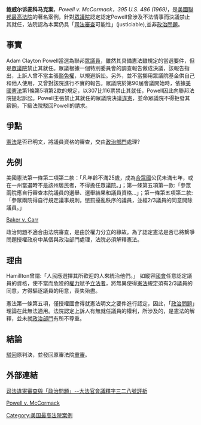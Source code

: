 {{Infobox SCOTUS case
  |Litigants=鲍威尔诉麦科马克案
  |ArgueDate=4月21日
  |ArgueYear=1969年
  |DecideDate=6月16日
  |DecideYear=1969年
  |FullName=鲍威尔等 诉 众议院议长麦科马克等
  |USVol=395
  |USPage=486
  |Citation=89 S. Ct. 1944; 23 L. Ed. 2d 491; 1969 U.S. LEXIS 3103
  |Prior=
  |Subsequent=
  |Holding=国会不应以宪法规定的当选要件（年龄、成为合众国公民时间、是否为该州居民）之外的理由拒绝议员就任。因此，尽管宪法规定经2/3多数议员同意可开除议员，但不意味着经2/3多数同意可将一个当选议员“排除在外”。
  |SCOTUS=1967-1969
  |Majority=沃伦
  |JoinMajority=布莱克、布伦南、道格拉斯、哈伦、马歇尔、怀特
  |Concurrence=道格拉斯
  |JoinConcurrence=
  |Concurrence2=
  |JoinConcurrence2=
  |Concurrence/Dissent=
  |JoinConcurrence/Dissent=
  |Dissent=斯图尔特
  |JoinDissent=
  |Dissent2=
  |JoinDissent2=
  |LawsApplied=
}}

'''鲍威尔诉麦科马克案'''，''Powell v. McCormack，395 U.S. 486 (1969)''，是[[美國聯邦最高法院|美國聯邦最高法院]]的著名案例，針對[[眾議院|眾議院]]認定認定Powell曾涉及不法情事而決議禁止其就任，法院認為本案仍具「[[司法審查|司法審查]]可能性」(justiciable),並非[[政治問題|政治問題]]。

== 事實 ==
[[Category:美国最高法院案例|Category:美国最高法院案例]]

Adam Clayton Powell當選為聯邦[[眾議員|眾議員]]，雖然其具備憲法雖規定的當選要件，但是[[眾議院|眾議院]]禁止其就任。眾議根據一個特別委員會的調查報告做成決議，該報告指出，上訴人曾不當主張[[豁免權|豁免權]]，以規避訴訟。另外，並不當挪用眾議院基金供自己和他人使用，又曾對該院進行不實的報告。眾議院於第90屆會議開始時，依據[[美國憲法|美國憲法]]第1條第5項第2款的規定，以307比116票禁止其就任，Powell因此向聯邦法院提起訴訟。Powell主張禁止其就任的眾議院決議[[違憲|違憲]]，並命眾議院不得拒發其薪餉，下級法院駁回Powell的請求。

== 爭點 ==

[[憲法|憲法]]是否已明文，將議員資格的審查，交由[[政治部門|政治部門]]處理?

== 先例 ==

美國憲法第一條第二項第二款：「凡年齡不滿25歲，成為[[合眾國|合眾國]]公民未滿七年，或在一州當選時不是該州居民者，不得擔任眾議院。」；第一條第五項第一款:「參眾兩院應自行審查本院議員的選舉、選舉結果和議員資格…」；第一條第五項第二款:「參眾兩院得自行規定議事規則，懲罰擾亂秩序的議員，並經2/3議員的同意開除議員。」

[[Baker_v._Carr|Baker v. Carr]]

政治問題不適合由法院審查，是由於權力分立的緣故。為了認定憲法是否已將繫爭問題授權政府中某個與政治部門處理，法院必須解釋憲法。

== 理由 ==

Hamillton曾謂:「人民應選擇其所歡迎的人來統治他們。」 如縱容[[國會|國會]]任意認定議員的資格，使不當而危險的[[權力|權力]]賦予[[立法者|立法者]]，將無異使得[[憲法|憲法]]規定須有2/3議員的同意，方得驅逐議員的用意，喪失殆盡。

憲法第一條第五項，僅授權國會得就憲法明文之要件進行認定，因此，「[[政治問題|政治問題]]」理論在此無法適用。法院認定上訴人有無就任議員的權利，所涉及的，是憲法的解釋，並未就[[政治部門|政治部門]]有所不尊重。

== 結論 ==

[[駁回|駁回]]原判決，並發回原審法院[[重審|重審]]。

== 外部連結 ==

[https://web.archive.org/web/20090831075741/http://geocities.com/Tokyo/Subway/2482/328.htm 司法違憲審查與「政治問題」--大法官會議釋字三二八號評析]

[http://www.wretch.cc/blog/bushmanwang&article_id=12418903 Powell v. McCormack]